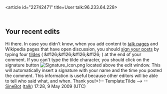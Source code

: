 <article id="22742471" title=User talk:96.233.64.228>
	<talkpage id="22742471" title="User talk:96.233.64.228">
==Your recent edits==

Hi there. In case you didn't know, when you add content to [[Wikipedia:Talk page|talk pages]] and Wikipedia pages that have open discussion, you should [[Wikipedia:Signatures|sign your posts]] by typing four [[tilde]]s  ( &amp;#126;&amp;#126;&amp;#126;&amp;#126; ) at the end of your comment.  If you can't type the tilde character, you should click on the signature button [[Image:Signature_icon.png]] located above the edit window.  This will automatically insert a signature with your name and the time you posted the comment. This information is useful because other editors will be able to tell who said what, and when. Thank you!&lt;!-- Template:Tilde --&gt; --[[User:SineBot|SineBot]] ([[User talk:SineBot|talk]]) 17:28, 9 May 2009 (UTC)
	</talkpage>
</article>